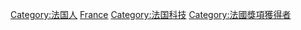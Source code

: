 {{Commonscat|Nobel laureates from France}}

[[Category:法国人|Category:法国人]]
[[Category:各國諾貝爾獎獲得者|France]]
[[Category:法国科技|Category:法国科技]]
[[Category:法國獎項獲得者|Category:法國獎項獲得者]]